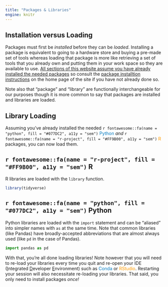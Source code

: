```yaml
---
title: "Packages & Libraries"
engine: knitr
---
```


## Installation versus Loading

Packages must first be _installed_ before they can be _loaded_. Installing a package is equivalent to going to a hardware store and buying a pre-made set of tools whereas loading that package is more like retrieving a set of tools that you already own and putting them in your work space so they are available to use. <u>All sections of this website assume you have already installed the needed packages</u> so consult the [package installtion instructions](https://njlyon0.github.io/collab_bilingualism/#package-installation) on the home page of the site if you have not already done so.

Note also that "package" and "library" are functionally interchangeable for our purposes though it is more common to say that packages are installed and libraries are loaded.

## Library Loading

Assuming you've already installed the needed `r fontawesome::fa(name = "python", fill = "#077DC2", a11y = "sem")` <span style="color:#077DC2">Python</span> _and_ `r fontawesome::fa(name = "r-project", fill = "#FF9B00", a11y = "sem")` <span style="color:#FF9B00">R</span> packages, you can now load them.

:::panel-tabset
## `r fontawesome::fa(name = "r-project", fill = "#FF9B00", a11y = "sem")` R

R libraries are loaded with the `library` function.

```r
library(tidyverse)
```

## `r fontawesome::fa(name = "python", fill = "#077DC2", a11y = "sem")` Python

Python libraries are loaded with the `import` statement and can be "aliased" into simpler names with `as` at the same time. Note that common libraries (like Pandas) have broadly-accepted abbreviations that are almost always used (like `pd` in the case of Pandas).

```python
import pandas as pd
```
:::

With that, you're all done loading libraries! Note however that you will need to re-load your libraries every time you quit and re-open your IDE (<u>I</u>ntegrated <u>D</u>eveloper <u>E</u>nvironment) such as <span style="color:#077DC2">Conda</span> or <span style="color:#FF9B00">RStudio</span>. Restarting your session will also necessitate re-loading your libraries. That said, you only need to install packages _once!_


